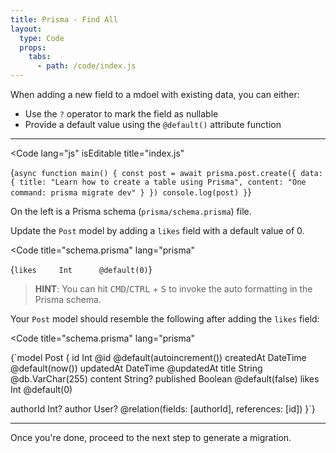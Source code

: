 ```yaml
---
title: Prisma - Find All
layout:
  type: Code
  props:
    tabs:
      - path: /code/index.js
---
```


When adding a new field to a mdoel with existing data, you can either:

- Use the `?` operator to mark the field as nullable
- Provide a default value using the `@default()` attribute function

---


<Code
  lang="js"
  isEditable
  title="index.js"
>
{`async function main() {
  const post = await prisma.post.create({
    data: {
      title: "Learn how to create a table using Prisma",
      content: "One command: prisma migrate dev"
    }
  })
  console.log(post)
}`}
</Code>

<Terminal
  rootdir="/code"
  cmd="node index.js"
/>

On the left is a Prisma schema (`prisma/schema.prisma`) file.


Update the `Post` model by adding a `likes` field with a default value of 0.

<Code
  title="schema.prisma"
  lang="prisma"
>
{`likes     Int      @default(0)`}
</Code>

> **HINT**: You can hit <kbd>CMD</kbd>/<kbd>CTRL</kbd> + <kbd>S</kbd> to invoke the auto formatting in the  Prisma schema.

Your `Post` model should resemble the following after adding the `likes` field:

<Code
  title="schema.prisma"
  lang="prisma"
>
{`model Post {
  id        Int      @id @default(autoincrement())
  createdAt DateTime @default(now())
  updatedAt DateTime @updatedAt
  title     String   @db.VarChar(255)
  content   String?
  published Boolean  @default(false)
  likes     Int      @default(0)

  authorId  Int?
  author    User?     @relation(fields: [authorId], references: [id])
}`}
</Code>


---

Once you're done, proceed to the next step to generate a migration.